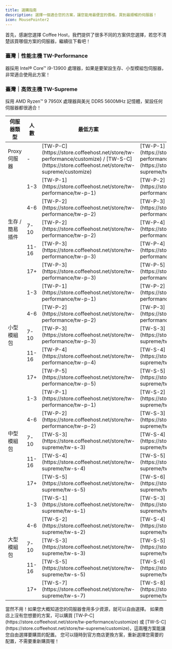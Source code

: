```yaml
---
title: 選購指南
description: 選擇一個適合您的方案，讓您能用最便宜的價格，買到最順暢的伺服器！
icon: MousePointer2
---
```


首先，感謝您選擇 Coffee Host，我們提供了很多不同的方案供您選擇，若您不清楚該買哪個方案的伺服器，繼續往下看吧！

### 臺灣｜性能主機 TW-Performance

器採用 Intel® Core™ i9-13900 處理器，如果是要架設生存、小型模組包伺服器，非常適合使用此方案！

### 臺灣｜高效主機 TW-Supreme

採用 AMD Ryzen™ 9 7950X 處理器與美光 DDR5 5600MHz 記憶體，架設任何伺服器都很適合！

<table>
	<thead>
		<tr>
			<th>伺服器類型</th>
			<th>人數</th>
			<th>最低方案</th>
			<th>建議方案</th>
		</tr>
	</thead>
	<tbody>
		<tr>
			<td>Proxy 伺服器</td>
			<td>-</td>
			<td>
				[TW-P-C](https://store.coffeehost.net/store/tw-performance/customize) /
				[TW-S-C](https://store.coffeehost.net/store/tw-supreme/customize)
			</td>
			<td>
				[TW-P-1](https://store.coffeehost.net/store/tw-performance/tw-p-1) /
				[TW-S-1](https://store.coffeehost.net/store/tw-supreme/tw-s-1)
			</td>
		</tr>
		<tr>
			<td rowspan="5">生存 / 簡易插件</td>
			<td>1-3</td>
			<td>
				[TW-P-1](https://store.coffeehost.net/store/tw-performance/tw-p-1)
			</td>
			<td>
				[TW-P-2](https://store.coffeehost.net/store/tw-performance/tw-p-2)
			</td>
		</tr>
		<tr>
			<td>4-6</td>
			<td>
				[TW-P-2](https://store.coffeehost.net/store/tw-performance/tw-p-2)
			</td>
			<td>
				[TW-P-3](https://store.coffeehost.net/store/tw-performance/tw-p-3)
			</td>
		</tr>
		<tr>
			<td>7-10</td>
			<td>
				[TW-P-2](https://store.coffeehost.net/store/tw-performance/tw-p-2)
			</td>
			<td>
				[TW-P-4](https://store.coffeehost.net/store/tw-performance/tw-p-4)
			</td>
		</tr>
		<tr>
			<td>11-16</td>
			<td>
				[TW-P-3](https://store.coffeehost.net/store/tw-performance/tw-p-3)
			</td>
			<td>
				[TW-P-4](https://store.coffeehost.net/store/tw-performance/tw-p-4)
			</td>
		</tr>
		<tr>
			<td>17+</td>
			<td>
				[TW-P-3](https://store.coffeehost.net/store/tw-performance/tw-p-3)
			</td>
			<td>
				[TW-P-5](https://store.coffeehost.net/store/tw-performance/tw-p-5)
			</td>
		</tr>
		<tr>
			<td rowspan="5">小型模組包</td>
			<td>1-3</td>
			<td>
				[TW-P-1](https://store.coffeehost.net/store/tw-performance/tw-p-1)
			</td>
			<td>
				[TW-P-2](https://store.coffeehost.net/store/tw-performance/tw-p-2)
			</td>
		</tr>
		<tr>
			<td>4-6</td>
			<td>
				[TW-P-2](https://store.coffeehost.net/store/tw-performance/tw-p-2)
			</td>
			<td>
				[TW-P-3](https://store.coffeehost.net/store/tw-performance/tw-p-3)
			</td>
		</tr>
		<tr>
			<td>7-10</td>
			<td>
				[TW-P-3](https://store.coffeehost.net/store/tw-performance/tw-p-3)
			</td>
			<td>[TW-S-3](https://store.coffeehost.net/store/tw-supreme/tw-s-3)</td>
		</tr>
		<tr>
			<td>11-16</td>
			<td>
				[TW-P-4](https://store.coffeehost.net/store/tw-performance/tw-p-4)
			</td>
			<td>[TW-S-4](https://store.coffeehost.net/store/tw-supreme/tw-s-4)</td>
		</tr>
		<tr>
			<td>17+</td>
			<td>
				[TW-P-5](https://store.coffeehost.net/store/tw-performance/tw-p-5)
			</td>
			<td>[TW-S-5](https://store.coffeehost.net/store/tw-supreme/tw-s-5)</td>
		</tr>
		<tr>
			<td rowspan="5">中型模組包</td>
			<td>1-3</td>
			<td>
				[TW-P-1](https://store.coffeehost.net/store/tw-performance/tw-p-1)
			</td>
			<td>[TW-S-2](https://store.coffeehost.net/store/tw-supreme/tw-s-2)</td>
		</tr>
		<tr>
			<td>4-6</td>
			<td>
				[TW-P-2](https://store.coffeehost.net/store/tw-performance/tw-p-2)
			</td>
			<td>[TW-S-3](https://store.coffeehost.net/store/tw-supreme/tw-s-3)</td>
		</tr>
		<tr>
			<td>7-10</td>
			<td>[TW-S-3](https://store.coffeehost.net/store/tw-supreme/tw-s-3)</td>
			<td>[TW-S-4](https://store.coffeehost.net/store/tw-supreme/tw-s-4)</td>
		</tr>
		<tr>
			<td>11-16</td>
			<td>[TW-S-4](https://store.coffeehost.net/store/tw-supreme/tw-s-4)</td>
			<td>[TW-S-5](https://store.coffeehost.net/store/tw-supreme/tw-s-5)</td>
		</tr>
		<tr>
			<td>17+</td>
			<td>[TW-S-5](https://store.coffeehost.net/store/tw-supreme/tw-s-5)</td>
			<td>[TW-S-6](https://store.coffeehost.net/store/tw-supreme/tw-s-6)</td>
		</tr>
		<tr>
			<td rowspan="5">大型模組包</td>
			<td>1-3</td>
			<td>[TW-S-1](https://store.coffeehost.net/store/tw-supreme/tw-s-1)</td>
			<td>[TW-S-3](https://store.coffeehost.net/store/tw-supreme/tw-s-3)</td>
		</tr>
		<tr>
			<td>4-6</td>
			<td>[TW-S-2](https://store.coffeehost.net/store/tw-supreme/tw-s-2)</td>
			<td>[TW-S-4](https://store.coffeehost.net/store/tw-supreme/tw-s-4)</td>
		</tr>
		<tr>
			<td>7-10</td>
			<td>[TW-S-3](https://store.coffeehost.net/store/tw-supreme/tw-s-3)</td>
			<td>[TW-S-5](https://store.coffeehost.net/store/tw-supreme/tw-s-5)</td>
		</tr>
		<tr>
			<td>11-16</td>
			<td>[TW-S-5](https://store.coffeehost.net/store/tw-supreme/tw-s-5)</td>
			<td>[TW-S-6](https://store.coffeehost.net/store/tw-supreme/tw-s-6)</td>
		</tr>
		<tr>
			<td>17+</td>
			<td>[TW-S-7](https://store.coffeehost.net/store/tw-supreme/tw-s-7)</td>
			<td>[TW-S-8](https://store.coffeehost.net/store/tw-supreme/tw-s-8)</td>
		</tr>
	</tbody>
</table>


<Accordions>
	<Accordion title="我一定要照上面的建議購買嗎？">
		當然不用！如果您大概知道您的伺服器會用多少資源，就可以自由選擇。
	</Accordion>
	<Accordion title="沒有我要的方案怎麼辦？">
		如果商店上沒有您想要的方案，可以購買
		[TW-P-C](https://store.coffeehost.net/store/tw-performance/customize) 或
		[TW-S-C](https://store.coffeehost.net/store/tw-supreme/customize)，這兩種方案能讓您自由選擇要購買的配置。
	</Accordion>
	<Accordion title="購買之後，發現伺服器的配置不足，怎麼辦？">
		您可以隨時到官方商店更換方案，重新選擇您需要的配置，不需要重新購買喔！
	</Accordion>
</Accordions>
